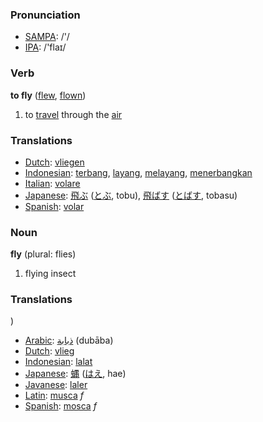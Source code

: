 === Pronunciation ===
*[[w:SAMPA|SAMPA]]: /'/
*[[w:IPA|IPA]]: /'flaɪ/

=== Verb ===

'''to fly''' ([[flew]], [[flown]])

# to [[travel]] through the [[air]]

=== Translations ===
*[[Dutch]]: [[vliegen]]
*[[Indonesian]]: [[terbang]], [[layang]], [[layang|melayang]], [[terbang|menerbangkan]]
*[[Italian]]: [[volare]]
*[[Japanese]]: [[飛ぶ]] ([[とぶ]], tobu), [[飛ばす]] ([[とばす]], tobasu)
*[[Spanish]]: [[volar]]

=== Noun ===

'''fly''' (plural: flies)

# flying insect

=== Translations ===)
*[[Arabic]]: [[ذبابة]] (dubāba)
*[[Dutch]]: [[vlieg]]
*[[Indonesian]]: [[lalat]]
*[[Japanese]]: [[蝿]] ([[はえ]], hae)
*[[Javanese]]: [[laler]]
*[[Latin]]: [[musca]] ''f''
*[[Spanish]]: [[mosca]] ''f''
